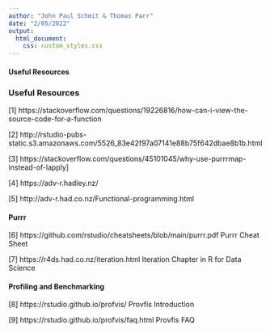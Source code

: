 ```yaml
---
author: "John Paul Schmit & Thomas Parr"
date: "2/05/2022"
output: 
  html_document:
    css: custom_styles.css
---
```


#### Useful Resources
<h3> Useful Resources </h3>

[1] https://stackoverflow.com/questions/19226816/how-can-i-view-the-source-code-for-a-function

[2] http://rstudio-pubs-static.s3.amazonaws.com/5526_83e42f97a07141e88b75f642dbae8b1b.html

[3] https://stackoverflow.com/questions/45101045/why-use-purrrmap-instead-of-lapply]

[4] https://adv-r.hadley.nz/

[5] http://adv-r.had.co.nz/Functional-programming.html


<h4> Purrr </h4>

[6] https://github.com/rstudio/cheatsheets/blob/main/purrr.pdf Purrr Cheat Sheet
  
[7] https://r4ds.had.co.nz/iteration.html Iteration Chapter in R for Data Science 

<h4> Profiling and Benchmarking </h4>

[8] https://rstudio.github.io/profvis/ Provfis Introduction

[9] https://rstudio.github.io/profvis/faq.html Provfis FAQ
